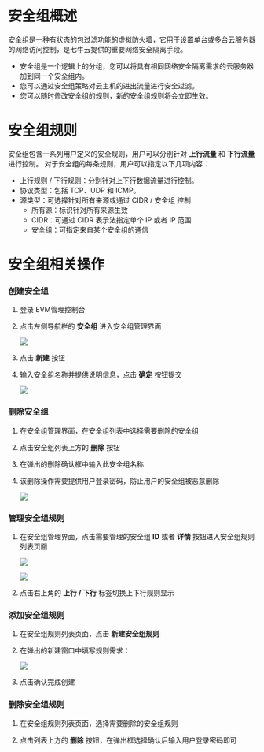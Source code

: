 # 安全组概述
安全组是一种有状态的包过滤功能的虚拟防火墙，它用于设置单台或多台云服务器的网络访问控制，是七牛云提供的重要网络安全隔离手段。

- 安全组是一个逻辑上的分组，您可以将具有相同网络安全隔离需求的云服务器加到同一个安全组内。
- 您可以通过安全组策略对云主机的进出流量进行安全过滤。
- 您可以随时修改安全组的规则，新的安全组规则将会立即生效。

# 安全组规则
安全组包含一系列用户定义的安全规则，用户可以分别针对 **上行流量** 和 **下行流量** 进行控制。
对于安全组的每条规则，用户可以指定以下几项内容：
- 上行规则 / 下行规则：分别针对上下行数据流量进行控制。
- 协议类型：包括 TCP、UDP 和 ICMP。
- 源类型：可选择针对所有来源或通过 CIDR / 安全组 控制
  - 所有源：标识针对所有来源生效
  - CIDR：可通过 CIDR 表示法指定单个 IP 或者 IP 范围
  - 安全组：可指定来自某个安全组的通信

# 安全组相关操作
### **创建安全组**
1. 登录 EVM管理控制台

2. 点击左侧导航栏的 **安全组** 进入安全组管理界面

	![](https://dn-odum9helk.qbox.me/Ft1i0lchKU2L9UrQdmm44TMp7SlV)

3. 点击 **新建** 按钮

4. 输入安全组名称并提供说明信息，点击 **确定** 按钮提交

	![](https://dn-odum9helk.qbox.me/FnFUG_-rxzOupSDM2b39tHWJ54K5)

### **删除安全组**
1. 在安全组管理界面，在安全组列表中选择需要删除的安全组

2. 点击安全组列表上方的 **删除** 按钮

3. 在弹出的删除确认框中输入此安全组名称

4. 该删除操作需要提供用户登录密码，防止用户的安全组被恶意删除

	![](https://dn-odum9helk.qbox.me/FmUsaq0qJFCbbFK5wyE_sUE3JUI8)

### **管理安全组规则**
1. 在安全组管理界面，点击需要管理的安全组 **ID** 或者 **详情** 按钮进入安全组规则列表页面

	![](https://dn-odum9helk.qbox.me/FtP66HocdUN6cKc2Hnh1b2WDsJJP)

	![](https://dn-odum9helk.qbox.me/FvOsu_PVc4r_A8m2BMnFyF8Pc_8B)

2. 点击右上角的 **上行 / 下行** 标签切换上下行规则显示

### **添加安全组规则**
1. 在安全组规则列表页面，点击 **新建安全组规则**

2. 在弹出的新建窗口中填写规则需求：

	![](https://dn-odum9helk.qbox.me/FldVfhi8VPugGd-7pHZXulGiC0Cq)

3. 点击确认完成创建

### **删除安全组规则**
1. 在安全组规则列表页面，选择需要删除的安全组规则

2. 点击列表上方的 **删除** 按钮，在弹出框选择确认后输入用户登录密码即可
